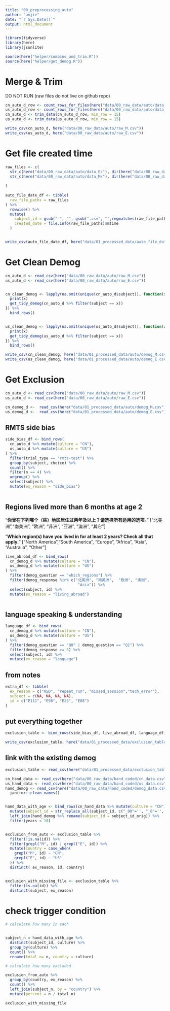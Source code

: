 ```yaml
---
title: "00_preprocessing_auto"
author: "anjie"
date: "`r Sys.Date()`"
output: html_document
---
```



```r
library(tidyverse)
library(here)
library(jsonlite)

source(here("helper/combine_and_trim.R"))
source(here("helper/get_demog.R"))

```


# Merge & Trim 

DO NOT RUN (raw files do not live on github repo)

```r

cn_auto_d_row <- count_rows_for_files(here("data/00_raw_data/auto/data_M/"))
us_auto_d_row <- count_rows_for_files(here("data/00_raw_data/auto/data_E/"))
cn_auto_d <- trim_data(cn_auto_d_row, min_row = 15)
us_auto_d <- trim_data(us_auto_d_row, min_row = 15)

write_csv(cn_auto_d, here("data/00_raw_data/auto/raw_M.csv"))
write_csv(us_auto_d, here("data/00_raw_data/auto/raw_E.csv"))

```



# Get file created time 

```r
raw_files <- c(
  str_c(here("data/00_raw_data/auto/data_E/"), dir(here("data/00_raw_data/auto/data_E/"), "*.csv")),
  str_c(here("data/00_raw_data/auto/data_M/"), dir(here("data/00_raw_data/auto/data_M/"), "*.csv"))
  
)
  
auto_file_date_df <- tibble(
  raw_file_paths = raw_files
) %>% 
  rowwise() %>% 
  mutate(
    subject_id = gsub("-", "", gsub(".csv", "",regmatches(raw_file_paths, gregexpr("-([^.]+)\\.csv", raw_file_paths, perl=FALSE))[[1]])), 
    created_date = file.info(raw_file_paths)$mtime
  )


write_csv(auto_file_date_df, here("data/01_processed_data/auto_file_date.csv"))

```



# Get Clean Demog

```r
cn_auto_d <- read_csv(here("data/00_raw_data/auto/raw_M.csv"))
us_auto_d <- read_csv(here("data/00_raw_data/auto/raw_E.csv"))


cn_clean_demog <- lapply(na.omit(unique(cn_auto_d$subject)), function(x){
  print(x)
  get_tidy_demog(cn_auto_d %>% filter(subject == x))
}) %>% 
  bind_rows()


us_clean_demog <- lapply(na.omit(unique(us_auto_d$subject)), function(x){
  print(x)
  get_tidy_demog(us_auto_d %>% filter(subject == x))
}) %>% 
  bind_rows()

write_csv(cn_clean_demog, here("data/01_processed_data/auto/demog_M.csv"))
write_csv(us_clean_demog, here("data/01_processed_data/auto/demog_E.csv"))

```


# Get Exclusion 

```r
cn_auto_d <- read_csv(here("data/00_raw_data/auto/raw_M.csv"))
us_auto_d <- read_csv(here("data/00_raw_data/auto/raw_E.csv"))

cn_demog_d <-  read_csv(here("data/01_processed_data/auto/demog_M.csv"))
us_demog_d <-  read_csv(here("data/01_processed_data/auto/demog_E.csv"))

```
## RMTS side bias


```r
side_bias_df <- bind_rows(
  cn_auto_d %>% mutate(culture = "CN"), 
  us_auto_d %>% mutate(culture = "US")
) %>% 
  filter(trial_type == "rmts-test") %>% 
  group_by(subject, choice) %>% 
  count() %>% 
  filter(n == 4) %>%
  ungroup() %>% 
  select(subject) %>% 
  mutate(ex_reason = "side_bias")
 
```


## Regions lived more than 6 months at age 2 

 "<b>你曾在下列哪个（些）地区居住过两年及以上？请选择所有适用的选项。</b>"
 ["北美洲","南美洲", "欧洲", "非洲", "亚洲", "澳洲", "其它"]
 
 "<b>Which region(s) have you lived in for at least 2 years? Check all that apply.</b>"
 ["North America","South America", "Europe", "Africa", "Asia", "Australia", "Other"]

```r

live_abroad_df <- bind_rows(
  cn_demog_d %>% mutate(culture = "CN"), 
  us_demog_d %>% mutate(culture = "US")
) %>% 
  filter(demog_question == "which_regions") %>% 
  filter(demog_response %in% c("北美洲", "南美洲",  "欧洲", "澳洲", 
                                "Asia")) %>% 
  select(subject, id) %>% 
  mutate(ex_reason = "living_abroad")



```

## language speaking & understanding



```r

language_df <- bind_rows(
  cn_demog_d %>% mutate(culture = "CN"), 
  us_demog_d %>% mutate(culture = "US")
) %>% 
  filter(demog_question == "Q0" | demog_question == "Q1") %>% 
  filter(demog_response >= 3) %>%  
  select(subject, id) %>% 
  mutate(ex_reason = "language")
```

## from notes 

```r
extra_df <- tibble(
  ex_reason = c("ASD", "repeat_run", "missed_session","tech_error"), 
  subject = c(NA, NA, NA, NA),
  id = c("E111", "E98", "E23", "E88")
)
```



## put everything together 

```r
exclusion_table <- bind_rows(side_bias_df, live_abroad_df, language_df, extra_df)

write_csv(exclusion_table, here("data/01_processed_data/exclusion_table.csv"))
```


## link with the existing demog

```r

exclusion_table <- read_csv(here("data/01_processed_data/exclusion_table.csv"))

cn_hand_data <- read_csv(here("data/00_raw_data/hand_coded/cn_data.csv"))
us_hand_data <- read_csv(here("data/00_raw_data/hand_coded/us_data.csv"))
hand_demog <- read_csv(here("data/00_raw_data/hand_coded/demog_data.csv")) %>% 
  janitor::clean_names()


hand_data_with_age <- bind_rows(cn_hand_data %>% mutate(culture = "CN"), us_hand_data %>% mutate(culture = "US")) %>% 
  mutate(subject_id = str_replace_all(subject_id, c("_00"='', "_0"='', "E_"='E', "M_"='M'))) %>%
  left_join(hand_demog %>% rename(subject_id = subject_id_orig)) %>% 
  filter(years < 10)


exclusion_from_auto <- exclusion_table %>% 
  filter(!is.na(id)) %>% 
  filter(grepl("M", id) | grepl("E", id)) %>% 
  mutate(country = case_when(
    grepl("M", id) ~ "CN", 
    grepl("E", id) ~ "US"
  )) %>% 
  distinct( ex_reason, id, country)


exclusion_with_missing_file <- exclusion_table %>% 
  filter(is.na(id)) %>% 
  distinct(subject, ex_reason)

```

# check trigger condition 

```r

# calculate how many in each 


subject_n = hand_data_with_age %>% 
  distinct(subject_id, culture) %>% 
  group_by(culture) %>% 
  count() %>% 
  rename(total_n= n, country = culture)

# calculate how many excluded 

exclusion_from_auto %>% 
  group_by(country, ex_reason) %>% 
  count() %>% 
  left_join(subject_n, by = "country") %>% 
  mutate(percent = n / total_n)

exclusion_with_missing_file

```


